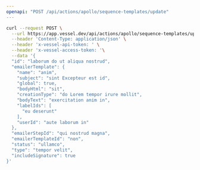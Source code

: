 ```yaml
---
openapi: "POST /api/actions/apollo/sequence-templates/update"
---
```


<RequestExample>

```bash Request
curl --request POST \
  --url https://app.vessel.dev/api/actions/apollo/sequence-templates/update \
  --header 'Content-Type: application/json' \
  --header 'x-vessel-api-token: ' \
  --header 'x-vessel-access-token: '\
  --data '{
  "id": "laborum do ut aliqua nostrud",
  "emailerTemplate": {
    "name": "anim",
    "subject": "sint Excepteur est id",
    "global": true,
    "bodyHtml": "sit",
    "creationType": "do Lorem tempor irure mollit",
    "bodyText": "exercitation anim in",
    "labelIds": [
      "eu deserunt"
    ],
    "userId": "aute laborum in"
  },
  "emailerStepId": "qui nostrud magna",
  "emailerTemplateId": "non",
  "status": "ullamco",
  "type": "tempor velit",
  "includeSignature": true
}'
```

</RequestExample>
